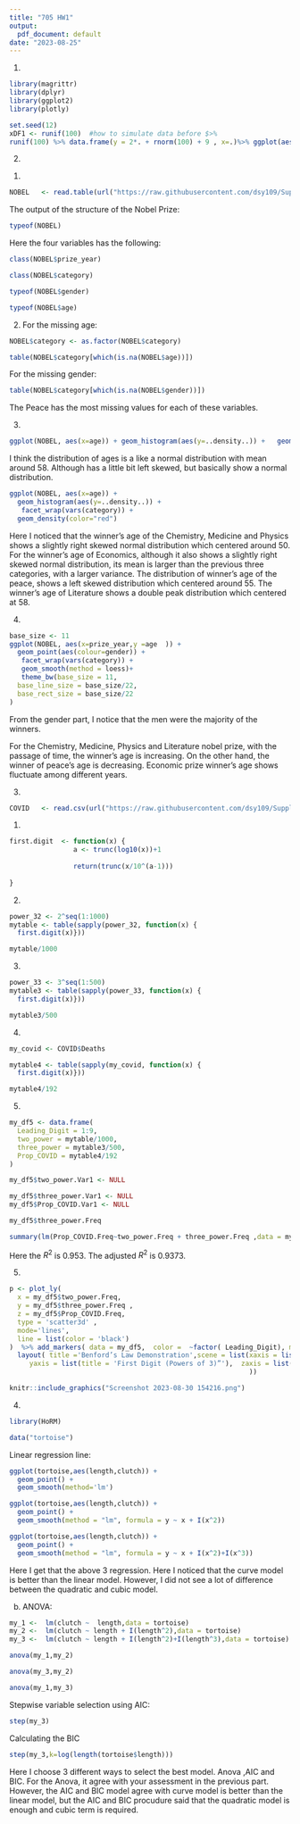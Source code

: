 ```yaml
---
title: "705 HW1"
output:
  pdf_document: default
date: "2023-08-25"
---
```


1.  

```r
library(magrittr) 
library(dplyr)
library(ggplot2)
library(plotly)
```

```r
set.seed(12)
xDF1 <- runif(100)  #how to simulate data before $>%
runif(100) %>% data.frame(y = 2*. + rnorm(100) + 9 , x=.)%>% ggplot(aes(x, y)) + geom_point() + geom_smooth(method='lm')
```

2.  



(1) 

```r
NOBEL   <- read.table(url("https://raw.githubusercontent.com/dsy109/Supplemental/main/Courses/705/nobel.txt"),header = TRUE)
```

The output of the structure of the Nobel Prize:

```r
typeof(NOBEL)
```

Here the four variables has the following:

```r
class(NOBEL$prize_year)
```

```r
class(NOBEL$category)
```

```r
typeof(NOBEL$gender)
```

```r
typeof(NOBEL$age)
```

(2) For the missing age:

```r
NOBEL$category <- as.factor(NOBEL$category)
```

```r
table(NOBEL$category[which(is.na(NOBEL$age))])
```

For the missing gender:

```r
table(NOBEL$category[which(is.na(NOBEL$gender))])
```

The Peace has the most missing values for each of these variables.

(3) 


```r
ggplot(NOBEL, aes(x=age)) + geom_histogram(aes(y=..density..)) +   geom_density(color="red")
```

I think the distribution of ages is a like a normal distribution with mean around 58. Although has a little bit left skewed, but basically show a normal distribution.

```r
ggplot(NOBEL, aes(x=age)) +
  geom_histogram(aes(y=..density..)) +
   facet_wrap(vars(category)) +
  geom_density(color="red")
```

Here I noticed that the winner's age of the Chemistry, Medicine and Physics shows a slightly right skewed normal distribution which centered around 50. For the winner's age of Economics, although it also shows a slightly right skewed normal distribution, its mean is larger than the previous three categories, with a larger variance. The distribution of winner's age of the peace, shows a left skewed distribution which centered around 55. The winner's age of Literature shows a double peak distribution which centered at 58.

(4) 

```r
base_size <- 11
ggplot(NOBEL, aes(x=prize_year,y =age  )) +
  geom_point(aes(colour=gender)) +
   facet_wrap(vars(category)) +
   geom_smooth(method = loess)+
   theme_bw(base_size = 11,
  base_line_size = base_size/22,
  base_rect_size = base_size/22
)
```

From the gender part, I notice that the men were the majority of the winners.

For the Chemistry, Medicine, Physics and Literature nobel prize, with the passage of time, the winner's age is increasing. On the other hand, the winner of peace's age is decreasing. Economic prize winner's age shows fluctuate among different years.

3.  

```r
COVID   <- read.csv(url("https://raw.githubusercontent.com/dsy109/Supplemental/main/Courses/705/COVID.txt"), sep = "\t")
```

(1) 

```r
first.digit  <- function(x) { 
                a <- trunc(log10(x))+1
                
                return(trunc(x/10^(a-1)))
                 
}
```

(2) 

```r
power_32 <- 2^seq(1:1000)
mytable <- table(sapply(power_32, function(x) {
  first.digit(x)}))
```

```r
mytable/1000
```

(3) 

```r
power_33 <- 3^seq(1:500)
mytable3 <- table(sapply(power_33, function(x) {
  first.digit(x)}))
```

```r
mytable3/500
```

(4) 

```r
my_covid <- COVID$Deaths
```

```r
mytable4 <- table(sapply(my_covid, function(x) {
  first.digit(x)}))
```

```r
mytable4/192
```

(5) 

```r
my_df5 <- data.frame(
  Leading_Digit = 1:9,
  two_power = mytable/1000,
  three_power = mytable3/500,
  Prop_COVID = mytable4/192
)
```

```r
my_df5$two_power.Var1 <- NULL

my_df5$three_power.Var1 <- NULL
my_df5$Prop_COVID.Var1 <- NULL

```

```r
my_df5$three_power.Freq
```

```r
summary(lm(Prop_COVID.Freq~two_power.Freq + three_power.Freq ,data = my_df5))
```

Here the $R^2$ is 0.953. The adjusted $R^2$ is 0.9373.

(5) 

```r
p <- plot_ly(
  x = my_df5$two_power.Freq,
  y = my_df5$three_power.Freq ,
  z = my_df5$Prop_COVID.Freq,
  type = 'scatter3d' ,
  mode='lines',
  line = list(color = 'black')
)  %>% add_markers( data = my_df5,  color =  ~factor( Leading_Digit), mode = 'markers' ) %>% 
  layout( title ='Benford’s Law Demonstration',scene = list(xaxis = list(title = 'First Digit (Powers of 2)'),
     yaxis = list(title = 'First Digit (Powers of 3)”'),  zaxis = list(title = 'First Digit (COVID Data)')                      
                                                            ))
```




```r
knitr::include_graphics("Screenshot 2023-08-30 154216.png")
```

4.  

```r
library(HoRM)
```

```r
data("tortoise")
```


Linear regression line:
```r
ggplot(tortoise,aes(length,clutch)) +
  geom_point() +
  geom_smooth(method='lm') 
```

```r
ggplot(tortoise,aes(length,clutch)) +
  geom_point() +
  geom_smooth(method = "lm", formula = y ~ x + I(x^2))
```

```r
ggplot(tortoise,aes(length,clutch)) +
  geom_point() +
  geom_smooth(method = "lm", formula = y ~ x + I(x^2)+I(x^3))
```
Here I get that the above 3 regression. Here I noticed that the curve model is better than the 
linear model. However, I did not see a lot of difference between the quadratic and cubic model.

(b)
ANOVA:
```r
my_1 <-  lm(clutch ~  length,data = tortoise)
my_2 <-  lm(clutch ~ length + I(length^2),data = tortoise)
my_3 <-  lm(clutch ~ length + I(length^2)+I(length^3),data = tortoise)
```

```r
anova(my_1,my_2)
```


```r
anova(my_3,my_2)
```
```r
anova(my_1,my_3)
```
Stepwise variable selection using AIC:
```r
step(my_3)
```
Calculating the BIC
```r
step(my_3,k=log(length(tortoise$length)))
```

Here I choose 3 different ways to select the best model. Anova ,AIC and BIC. For the Anova, it agree with your assessment in the previous part. However, the AIC and BIC model agree with curve model is better than the linear model, but the AIC and BIC procudure said that the quadratic model is enough and cubic term is required.



